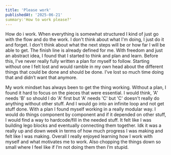 ```yaml
---
title: 'Please work'
publishedAt: '2025-06-21'
summary:'How to work please?'
---
```





How do i work. When everything is somewhat structured I kind of just go with the flow and do the work. I don't think about what I'm doing, I just do it and forget. I don't think about what the next steps will be or how far I will be able to get. The finish line is already defined for me. With freedom and just an abstract idea, I found that I started to think and plan and learn. Before this, I've never really fully written a plan for myself to follow. Starting without one I felt lost and would ramble in my own head about the different things that could be done and should be done. I’ve lost so much time doing that and didn’t want that anymore.

My work mindset has always been to get the thing working. Without a plan, I found it hard to focus on the pieces that were essential. I would think, 'A' needs 'B' so should I do 'A' first but 'A' needs 'C' but 'C' doesn't really do anything without other stuff. And I would go into an infinite loop and not get stuff done. With a plan I found myself working in a really modular way. I would do things component by component and if it depended on other stuff, I would find a way to hardcode/fill in the needed stuff. It felt like I was building lego blocks and eventually connecting them together. Idk it was a really up and down week in terms of how much progress I was making and felt like I was making. Overall I really enjoyed learning how I work with myself and what motivates me to work. Also chopping the things down so small where I feel like if I’m not doing them then I’m stupid.
